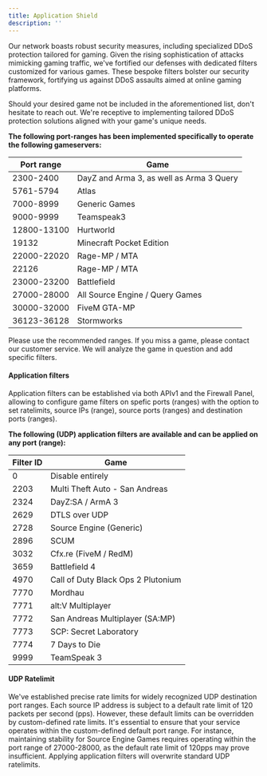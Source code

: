 ```yaml
---
title: Application Shield
description: ''
---
```



Our network boasts robust security measures, including specialized DDoS protection tailored for gaming. Given the rising sophistication of attacks mimicking gaming traffic, we've fortified our defenses with dedicated filters customized for various games. These bespoke filters bolster our security framework, fortifying us against DDoS assaults aimed at online gaming platforms.

Should your desired game not be included in the aforementioned list, don't hesitate to reach out. We're receptive to implementing tailored DDoS protection solutions aligned with your game's unique needs.

**The following port-ranges has been implemented specifically to operate the following gameservers:**

| Port range   | Game                           | 
| -------- | ------------------------------------- 
| 2300-2400   | DayZ and Arma 3, as well as Arma 3 Query          |
| 5761-5794      | Atlas | 
| 7000-8999      | Generic Games |
| 9000-9999      | Teamspeak3 | 
| 12800-13100   | Hurtworld | 
| 19132   | Minecraft Pocket Edition | 
| 22000-22020   | Rage-MP / MTA |
| 22126   | Rage-MP / MTA | 
| 23000-23200   | Battlefield | 
| 27000-28000   | All Source Engine / Query Games
| 30000-32000   | FiveM GTA-MP |
| 36123-36128   | Stormworks | 

<Note>Please use the recommended ranges. If you miss a game, please contact our customer service. We will analyze the game in question and add specific filters.</Note>

#### Application filters ####
Application filters can be established via both APIv1 and the Firewall Panel, allowing to configure game filters on spefic ports (ranges) with the option to set ratelimits, source IPs (range), source ports (ranges) and destination ports (ranges).

**The following (UDP) application filters are available and can be applied on any port (range):**

| Filter ID   | Game                           | 
| ------------ | ------------------------------ | 
| 0              | Disable entirely              | 
| 2203         | Multi Theft Auto - San Andreas| 
| 2324         | DayZ:SA / ArmA 3              | 
| 2629         | DTLS over UDP                 | 
| 2728         | Source Engine (Generic)       | 
| 2896         | SCUM                           | 
| 3032         | Cfx.re (FiveM / RedM)         | 
| 3659         | Battlefield 4                  | 
| 4970         | Call of Duty Black Ops 2 Plutonium| 
| 7770         | Mordhau                        | 
| 7771         | alt:V Multiplayer              | 
| 7772         | San Andreas Multiplayer (SA:MP)| 
| 7773         | SCP: Secret Laboratory         | 
| 7774         | 7 Days to Die                  | 
| 9999         | TeamSpeak 3                    |
#### UDP Ratelimit ####
We've established precise rate limits for widely recognized UDP destination port ranges. Each source IP address is subject to a default rate limit of 120 packets per second (pps). However, these default limits can be overridden by custom-defined rate limits. It's essential to ensure that your service operates within the custom-defined default port range. For instance, maintaining stability for Source Engine Games requires operating within the port range of 27000-28000, as the default rate limit of 120pps may prove insufficient.
<Note>Applying application filters will overwrite standard UDP ratelimits.</Note>